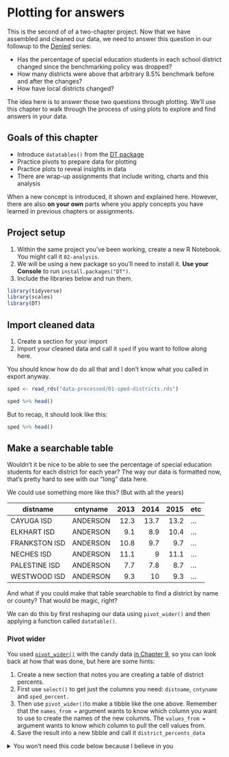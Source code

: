 # Plotting for answers {#answers}

This is the second of of a two-chapter project. Now that we have assembled and cleaned our data, we need to answer this question in our followup to the [Denied](https://www.houstonchronicle.com/denied/) series:

- Has the percentage of special education students in each school district changed since the benchmarking policy was dropped?
- How many districts were above that arbitrary 8.5% benchmark before and after the changes?
- How have local districts changed?

The idea here is to answer those two questions through plotting. We'll use this chapter to walk through the process of using plots to explore and find answers in your data.

## Goals of this chapter

- Introduce `datatables()` from the [DT package](https://rstudio.github.io/DT/)
- Practice pivots to prepare data for plotting
- Practice plots to reveal insights in data
- There are wrap-up assignments that include writing, charts and this analysis

When a new concept is introduced, it shown and explained here. However, there are also **on your own** parts where you apply concepts you have learned in previous chapters or assignments.

## Project setup

1. Within the same project you've been working, create a new R Notebook. You might call it `02-analysis`.
1. We will be using a new package so you'll need to install it. **Use your Console** to run `install.packages("DT")`.
1. Include the libraries below and run them.

```r
library(tidyverse)
library(scales)
library(DT)
```

## Import cleaned data

1. Create a section for your import
2. Import your cleaned data and call it `sped` if you want to follow along here.

You should know how do do all that and I don't know what you called in export anyway.

```r
sped <- read_rds("data-processed/01-sped-districts.rds")

sped %>% head()
```

But to recap, it should look like this:

```r
sped %>% head()
```

## Make a searchable table

Wouldn't it be nice to be able to see the percentage of special education students for each district for each year? The way our data is formatted now, that's pretty hard to see with our "long" data here.

We could use something more like this?  (But with all the years)

| distname      | cntyname | 2013 | 2014 | 2015 | etc |
|---------------|----------|-----:|-----:|-----:|-----|
| CAYUGA ISD    | ANDERSON | 12.3 | 13.7 | 13.2 | ... |
| ELKHART ISD   | ANDERSON |  9.1 |  8.9 | 10.4 | ... |
| FRANKSTON ISD | ANDERSON | 10.8 |  9.7 |  9.7 | ... |
| NECHES ISD    | ANDERSON | 11.1 |    9 | 11.1 | ... |
| PALESTINE ISD | ANDERSON |  7.7 |  7.8 |  8.7 | ... |
| WESTWOOD ISD  | ANDERSON |  9.3 |   10 |  9.3 | ... |

And what if you could make that table searchable to find a district by name or county? That would be magic, right?

We can do this by first reshaping our data using `pivot_wider()` and then applying a function called `datatable()`.

### Pivot wider

You used [`pivot_wider()`](https://tidyr.tidyverse.org/reference/pivot_wider.html) with the candy data [in Chapter 9](https://utdata.github.io/rwdir/tidy-data.html#pivot-wider), so you can look back at how that was done, but here are some hints:

1. Create a new section that notes you are creating a table of district percents.
1. First use `select()` to get just the columns you need: `distname`, `cntyname` and `sped_percent.`
1. Then use `pivot_wider()`to make a tibble like the one above. Remember that the `names_from =` argument wants to know which column you want to use to create the names of the new columns. The `values_from = ` argument wants to know which column to pull the cell values from.
1. Save the result into a new tibble and call it `district_percents_data`

<details>
  <summary>You won't need this code below because I believe in you</summary>
```r
district_percents_data <- sped %>% 
  select(distname, cntyname, year, sped_percent) %>% 
  pivot_wider(names_from = year, values_from = sped_percent)
```
<details>


### Make a datatable

Now comes the magic. 

1. In a new R chunk take your `district_percents_data` and then pipe it into a function called `datatable()`

```r
district_percents_data %>% 
  datatable()
```

That's kinda brilliant, isn't it? You know can search by any value in the table.

Quick, tell me what was the percentage for Austin ISD in 2020?

That will be useful tool for you when you are writing about specific districts.

## Choosing a chart to display data

Our first question about this data was this: **Has the percentage of special education students in each school district changed since the benchmarking policy was dropped?**

Given the data we have, can we answer this?

Let's think about the charts that might be able to show two related variables like that. Choosing the chart type to display that takes experimentation and exploration.  Chapter 4 of Nathan Yau's _Data Points_ book is an excellent look at which chart types help show different data.

This decision tree option might also help you think through it.

![](images/choosing-a-chart.png)

Lastly, another resource to consider this is the [ggplot cheatsheet](https://github.com/rstudio/cheatsheets/blob/main/data-visualization-2.1.pdf), where it includes possible chart types based on the type of data we are comparing.

## Plot yearly student percentage

I'll often do a hand drawing of a chart that might help me understand or communicate data. This helps me think about how to summarize and shape my data to get to that point.

For this question **Has the percentage of special education students in each school district changed since the benchmarking policy was dropped?**, we could show the percentage of special education students for each year. If we are to chart this, the x axis would be the year and the y axis would be the percentage for that year. Perhaps like this:

![](images/chart-example.png)

We have the percent of students in special education for each district in each year. We _could_ get an average of those percentages for each year, but that won't take into account the size of each district. Some districts have a single-digit number of students while others have hundreds of thousands of students.

But we also have the number of all students in a district with `all_count` and the number of special education students `sped_count`. With these, we can build a more accurate percentage across _all_ the districts. This allows us to calculate our student groups by year.

### Build the statewide percentage by year data

So, let's summarize our data. This is a "simple" group_by and summarize to get yearly totals, then a mutate to build our percentage. I'll supply the logic so you can try writing it yourself.

1. Start a new notebook section and note you are getting yearly percentages
1. In an R chunk, start with your `sped` data.
1. Group by the `year` variable.
1. In summarize, create a `sum()` of the `all_count` variable. Call this `total_students`.
1. In the same summarize, create a sum() of the `sped_count` variable. You might call this `total_sped`.
1. Check your results at this point ... make sure it makes sense.
1. Next use `mutate()` to create a percentage called `sped_percent` from your `total_students` and `total_sped` summaries. The math for percentage is: (part / whole) * 100. You might want to round that resulting value to tenths as well.
1. I suggest you save all that into a new tibble called `yearly_percent` (because that's what I'm gonna do).

<details>
  <summary>My version</summary>
```r
yearly_percent <- sped %>% 
  group_by(year) %>% 
  summarise(
    total_students = sum(all_count),
    total_sped = sum(sped_count)
  ) %>% 
  mutate(sped_percent = ((total_sped / total_students) * 100) %>% round(1))

yearly_percent
```
</details>

### Build the statewide percentage chart

And with that table, you can plot your chart using the `year` and `sped_percent`.

```r
yearly_percent %>% 
  ggplot(aes(x = year, y = sped_percent)) + 
  geom_col() +
  geom_text(aes(label = sped_percent, vjust = -.5))
```

This definitely shows us that the percentage of students in special education (in traditional public schools) has increased each year since 2017 when the benchmark was dropped and then outlawed by the legislature.

I would be careful about saying the increase is _because_ of the changes (though that is likely true), but you can certainly say with authority that it has gone up, and interview other people to pontificate on the reasons why.

BTW, if you wanted to make that chart in [datawrapper](https://academy.datawrapper.de/article/20-how-to-create-a-column-chart), you could use the same tibble, select just the `year` and `sped_percent` columns and then use the `clipr::write_clip()` function to copy your data.

## Districts by benchmark and year

Our second question is this: **How many districts were above that arbitrary 8.5% benchmark before and after the changes?**

It was in anticipation for this that we built the `audit_flag` field in our data. With that we can count how many rows have the "ABOVE" or "BELOW" value. (In reality, it's probably at this point we would discover it useful to create, instead of at the data cleaning phase, but I wanted to get that part out of the way to we can concentrate on the charts.)

To decide on which chart to build, we can go back to our chart decision workflow or consult the ggplot cheetsheet. Given we have the discrete values of `audit_flag` and `years`, and we want to plot how many districts are counted (which is a continuous value), we're looking at a stacked or grouped column/bar chart or a line chart.

### Build the audit flag data

Before we can build the chart, we need to summarize our data. The logic is this: We need to group our data by both the `year` and the `audit_flag`, and then count the number of rows for those values.

1. Start a new Markdown section and note you are counting districts by the audit flag.
1. Start with your original `sped` data.
1. Group your data by both `year` and `audit_flag`.
1. Summarize your data by counting `n()` the results. Name the variable `count_districts`.
1. Save the resulting data into a tibble called `flag_count_districts`. You might print that result out so you can refer to it.

<details>
  <summary>Use GSA or the `count()` shortcut</summary> 
```r
# I used the count() shortcut instead of GSA
flag_count_districts <- sped %>% 
  count(year, audit_flag, name = "count_districts")
```
</details>
<br>
The data should look like this:

```r
flag_count_districts
```



### Build the audit flag chart

Now that we have the data, we can build the ggplot column chart. The key new thing here is we are using a new aesthetic `fill` to apply colors based on the `audit_flag` column.

1. Add some notes you are buliding the first exploratory chart
1. Add an R chunk with the following:

```r
flag_count_districts %>% 
  ggplot(aes(x = year, y = count_districts, fill = audit_flag)) +
  geom_col()
```

This is actually not a bad look because it does clearly show the number of districts below the 8.5% audit benchmark is dropping year by year, and the number of districts above is growing.

Leave that chart there for reference, but let's build a new one that is almost the same, but we'll adjust it to be a grouped column chart instead of stacked. The key difference is we are adding `position = "dodge"` to the column geom.

1. Note in Markdown text you are building the grouped column version
1. Add a new chunk and start with exactly what you have above.
1. Update the column geom to this: `geom_col(position = "dodge")`

```r
flag_count_districts %>% 
  ggplot(aes(x = year, y = count_districts, fill = audit_flag)) +
  geom_col(position = "dodge")
```

That's not bad at all ... it might be the winner.

Lastly, let's chart this data as a line chart to see if that looks any better or is easier to comprehend.

1. Note you are visualizing as a line
1. Add the chunk below.

```r
flag_count_districts %>% 
  ggplot(aes(x = year, y = count_districts, group = audit_flag)) +
  geom_line(aes(color = audit_flag)) +
  ylim(0,1000)
```

The chart above has `ylim()` added because the default didn't start the y axis at zero. `ylim` is a shortcut for `scale_y_continuous(limits = c(0,1000))`.

### Which chart is best?

Remember, this is the question you are trying to answer: **How many districts were above that arbitrary 8.5% benchmark before and after the changes?**

I would say the grouped bar chart (the bars next to each other) is probably best to explain this concept.

## Local districts

We have one last question: **How have local districts changed?** i.e., what are the percentages for districts in Bastrop, Hays, Travis and Williamson counties? We want to make sure none of these buck the overall trend.

You can certainly use the searchable table we made to get an idea of the number of districts and how the numbers have changed, but you can't **_see_** them there. Searching there does reveal there are too many districts to visualize them all at once. Maybe we can chart one county at a time.

Looking at the chart suggestions workflow, we are doing a comparison over time of many categories ... so our trusty line chart is the horse to hitch.

To make that line chart we think about our axes and groups: We need our x axis of `year`, y axis of the `sped_percent` and we need to group the lines by their district. Since we need a column that has each year, the _long_ data we started with should suffice:

```r
sped %>%
  head()
```

We just need to filter that down to a single county `cntyname == "BASTROP"` to show this. We can even do this all in one code block. Let's see if you can follow this logic and build Bastrop county for yourself.

1. Start a new section that you are looking at local districts
1. Start a new chunk with your original `sped` data
1. Filter it to have just rows for **BASTROP** county
1. Pipe that result into the `ggplot()` function
1. For the x axis, you are using `year`, for the y use `sped_percent` and for group use `distname`
1. Inside your `geom_line()` set the the color to the district: `aes(color = distname)`.

It should look like this:

```r
sped %>% 
  filter(cntyname == "BASTROP") %>% 
  ggplot(aes(x = year, y = sped_percent, group = distname)) +
  geom_line(aes(color = distname))
```

1. Now do the same for the other three counties, each in their own code chunk: Hays, Travis and Williamson.

These charts give you some reference for the local districts. You'll see the more districts there are within a county, the less effective the line chart becomes. But at least it gives you an idea of which districts are following the trend.

## The assignments

Now that you have looked at this data, you should be able to describe what has happened to the share of special education students across the state. You'll do this in three parts: a written piece, a published chart, and you'll turn in this analysis.

### The written piece

You will write what would be the **first four paragraphs** of a followup story to the Denied series that is based on the facts you've found here. Keep the following in mind:

- The lede should be based on a finding from this analysis.
  - The statewide change in percentage and the number of districts that have climbed above the previous benchmark are the two main findings here. Pick one or the other for your lede, but then also cover the other later in a later paragraph. Don't worry about the local districts for this writing part.
- You need to source where the data came from, explain the time period, etc. You need to note our analysis was only traditional public schools and not charter or alternative education districts.
- You need to put this into context based on what was found in the Denied series, i.e. that the TEA had this benchmark for special education, they dropped it and the Legislature banned future benchmarks. You may source the Denied series.

See Canvas for submission instructions.

### A chart

Pick one of the charts you made in this analysis **and then make that chart in datawrapper**.

Some things to consider:
 
- You __might__ have to reshape your data to make the chart. Look first at [Datawrapper Academy](https://academy.datawrapper.de/) to see how to build the chart, and look at the data structure listed there.
- A reader should understand this chart without the reading the story. It needs a proper headline, description, axis names, source, a byline, etc.

See Canvas for submission instructions.

### The analysis

You'll turn in your R project like you have all your others, but take these things into account:

- Your R Notebook should be a written record of how you went about this analysis. Another R user should be able to open and read it and understand your goals and logic.
- Use beautiful R Markdown. Use proper headlines and text and lists, with proper spacing and such. **Knit your notebook and look at it**. Still not sure how to do this? Look at the top of the import notebook where I explained the data ... that is a good example.
- Make sure you compress the project _folder_, not just a file.

See Canvas for the submission assignment.

-- 30 --

